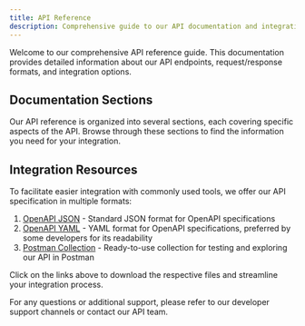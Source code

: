 ---
title: API Reference
description: Comprehensive guide to our API documentation and integration resources
---

Welcome to our comprehensive API reference guide. This documentation provides detailed information about our API endpoints, request/response formats, and integration options.

## Documentation Sections

Our API reference is organized into several sections, each covering specific aspects of the API. Browse through these sections to find the information you need for your integration.

## Integration Resources

To facilitate easier integration with commonly used tools, we offer our API specification in multiple formats:

1. [OpenAPI JSON](https://raw.githubusercontent.com/navipartner/npcore-openapi/refs/heads/main/default/openapi-json/openapi.json) - Standard JSON format for OpenAPI specifications
2. [OpenAPI YAML](https://raw.githubusercontent.com/navipartner/npcore-openapi/refs/heads/main/default/openapi-yaml/openapi.yml) - YAML format for OpenAPI specifications, preferred by some developers for its readability
3. [Postman Collection](https://raw.githubusercontent.com/navipartner/npcore-openapi/refs/heads/main/default/postman/collection.json) - Ready-to-use collection for testing and exploring our API in Postman

Click on the links above to download the respective files and streamline your integration process.

For any questions or additional support, please refer to our developer support channels or contact our API team.
